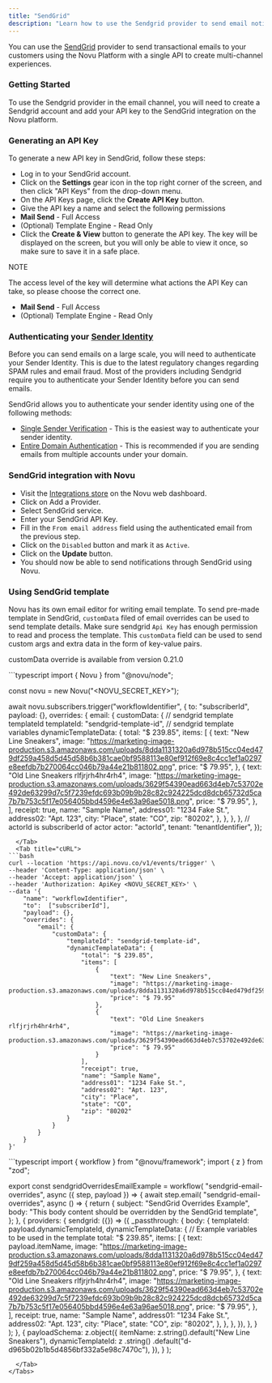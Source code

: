```yaml
---
title: "SendGrid"
description: "Learn how to use the Sendgrid provider to send email notifications using Novu"
---
```


You can use the [SendGrid](https://sendgrid.com/) provider to send transactional emails to your customers using the Novu Platform with a single API to create multi-channel experiences.

### Getting Started

To use the Sendgrid provider in the email channel, you will need to create a Sendgrid account and add your API key to the SendGrid integration on the Novu platform.

### Generating an API Key

To generate a new API key in SendGrid, follow these steps:

- Log in to your SendGrid account.
- Click on the **Settings** gear icon in the top right corner of the screen, and then click "API Keys" from the drop-down menu.
- On the API Keys page, click the **Create API Key** button.
- Give the API key a name and select the following permissions
- **Mail Send** - Full Access
- (Optional) Template Engine - Read Only
- Click the **Create & View** button to generate the API key. The key will be displayed on the screen, but you will only be able to view it once, so make sure to save it in a safe place.

NOTE

The access level of the key will determine what actions the API Key can take, so please choose the correct one.

- **Mail Send** - Full Access
- (Optional) Template Engine - Read Only

### Authenticating your [Sender Identity](https://docs.sendgrid.com/for-developers/sending-email/sender-identity)

Before you can send emails on a large scale, you will need to authenticate your Sender Identity. This is due to the latest regulatory changes regarding SPAM rules and email fraud. Most of the providers including Sendgrid require you to authenticate your Sender Identity before you can send emails.

SendGrid allows you to authenticate your sender identity using one of the following methods:

- [Single Sender Verification](https://docs.sendgrid.com/ui/sending-email/sender-verification) - This is the easiest way to authenticate your sender identity.
- [Entire Domain Authentication](https://docs.sendgrid.com/ui/account-and-settings/how-to-set-up-domain-authentication) - This is recommended if you are sending emails from multiple accounts under your domain.

### SendGrid integration with Novu

- Visit the [Integrations store](https://dashboard-v2.novu.co/integrations?utm_campaign=docs-sendgrid) on the Novu web dashboard.
- Click on Add a Provider.
- Select SendGrid service.
- Enter your SendGrid API Key.
- Fill in the `From email address` field using the authenticated email from the previous step.
- Click on the `Disabled` button and mark it as `Active`.
- Click on the **Update** button.
- You should now be able to send notifications through SendGrid using Novu.

### Using SendGrid template

Novu has its own email editor for writing email template. To send pre-made template in SendGrid, `customData` filed of email overrides can be used to send template details. Make sure sendgrid `Api Key` has enough permission to read and process the template. This `customData` field can be used to send custom args and extra data in the form of key-value pairs.

<Info>customData override is available from version 0.21.0</Info>

<Tabs>
  <Tab title="Node.js">
```typescript
import { Novu } from "@novu/node";

const novu = new Novu("<NOVU_SECRET_KEY>");

await novu.subscribers.trigger("workflowIdentifier", {
  to: "subscriberId",
  payload: {},
  overrides: {
    email: {
      customData: {
        // sendgrid template templateId
        templateId: "sendgrid-template-id",
        // sendgrid template variables
        dynamicTemplateData: {
          total: "$ 239.85",
          items: [
            {
              text: "New Line Sneakers",
              image:
                "https://marketing-image-production.s3.amazonaws.com/uploads/8dda1131320a6d978b515cc04ed479df259a458d5d45d58b6b381cae0bf9588113e80ef912f69e8c4cc1ef1a0297e8eefdb7b270064cc046b79a44e21b811802.png",
              price: "$ 79.95",
            },
            {
              text: "Old Line Sneakers rlfjrjrh4hr4rh4",
              image:
                "https://marketing-image-production.s3.amazonaws.com/uploads/3629f54390ead663d4eb7c53702e492de63299d7c5f7239efdc693b09b9b28c82c924225dcd8dcb65732d5ca7b7b753c5f17e056405bbd4596e4e63a96ae5018.png",
              price: "$ 79.95",
            },
          ],
          receipt: true,
          name: "Sample Name",
          address01: "1234 Fake St.",
          address02: "Apt. 123",
          city: "Place",
          state: "CO",
          zip: "80202",
        },
      },
    },
  },
  // actorId is subscriberId of actor
  actor: "actorId",
  tenant: "tenantIdentifier",
});
```
  </Tab>
  <Tab title="cURL">
```bash
curl --location 'https://api.novu.co/v1/events/trigger' \
--header 'Content-Type: application/json' \
--header 'Accept: application/json' \
--header 'Authorization: ApiKey <NOVU_SECRET_KEY>' \
--data '{
    "name": "workflowIdentifier",
    "to":  ["subscriberId"],
    "payload": {},
    "overrides": {
        "email": {
            "customData": {
                "templateId": "sendgrid-template-id",
                "dynamicTemplateData": {
                    "total": "$ 239.85",
                    "items": [
                        {
                            "text": "New Line Sneakers",
                            "image": "https://marketing-image-production.s3.amazonaws.com/uploads/8dda1131320a6d978b515cc04ed479df259a458d5d45d58b6b381cae0bf9588113e80ef912f69e8c4cc1ef1a0297e8eefdb7b270064cc046b79a44e21b811802.png",
                            "price": "$ 79.95"
                        },
                        {
                            "text": "Old Line Sneakers rlfjrjrh4hr4rh4",
                            "image": "https://marketing-image-production.s3.amazonaws.com/uploads/3629f54390ead663d4eb7c53702e492de63299d7c5f7239efdc693b09b9b28c82c924225dcd8dcb65732d5ca7b7b753c5f17e056405bbd4596e4e63a96ae5018.png",
                            "price": "$ 79.95"
                        }
                    ],
                    "receipt": true,
                    "name": "Sample Name",
                    "address01": "1234 Fake St.",
                    "address02": "Apt. 123",
                    "city": "Place",
                    "state": "CO",
                    "zip": "80202"
                }
            }
        }
    }
}'
```
  </Tab>
  <Tab title="Novu Framework">
```typescript
import { workflow } from "@novu/framework";
import { z } from "zod";

export const sendgridOverridesEmailExample = workflow(
  "sendgrid-email-overrides",
  async ({ step, payload }) => {
    await step.email(
      "sendgrid-email-overrides",
      async () => {
        return {
          subject: "SendGrid Overrides Example",
          body: "This body content should be overridden by the SendGrid template",
        };
      },
      {
        providers: {
          sendgrid: ({}) => ({
            _passthrough: {
              body: {
                templateId: payload.dynamicTemplateId,
                dynamicTemplateData: {
                  // Example variables to be used in the template
                  total: "$ 239.85",
                  items: [
                    {
                      text: payload.itemName,
                      image:
                        "https://marketing-image-production.s3.amazonaws.com/uploads/8dda1131320a6d978b515cc04ed479df259a458d5d45d58b6b381cae0bf9588113e80ef912f69e8c4cc1ef1a0297e8eefdb7b270064cc046b79a44e21b811802.png",
                      price: "$ 79.95",
                    },
                    {
                      text: "Old Line Sneakers rlfjrjrh4hr4rh4",
                      image:
                        "https://marketing-image-production.s3.amazonaws.com/uploads/3629f54390ead663d4eb7c53702e492de63299d7c5f7239efdc693b09b9b28c82c924225dcd8dcb65732d5ca7b7b753c5f17e056405bbd4596e4e63a96ae5018.png",
                      price: "$ 79.95",
                    },
                  ],
                  receipt: true,
                  name: "Sample Name",
                  address01: "1234 Fake St.",
                  address02: "Apt. 123",
                  city: "Place",
                  state: "CO",
                  zip: "80202",
                },
              },
            },
          }),
        },
      }
    );
  },
  {
    payloadSchema: z.object({
      itemName: z.string().default("New Line Sneakers"),
      dynamicTemplateId: z
        .string()
        .default("d-d965b02b1b5d4856bf332a5e98c7470c"),
    }),
  }
);
```
  </Tab>
</Tabs>
